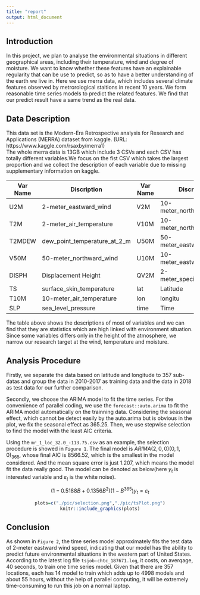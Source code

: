 ```yaml
---
title: "report"
output: html_document
---
```


## Introduction

In this project, we plan to analyse the environmental situations in different geographical areas, including their temperature, wind and degree of moisture. We want to know whether these features have an explainable regularity that can be use to predict, so as to have a better understanding of the earth we live in. Here we use merra data, which includes several climate features observed by metrorological staitions in recent 10 years. We form reasonable time series models to predict the related features. We find that our predict result have a same trend as the real data.

## Data Description

This data set is the Modern-Era Retrospective analysis for Research and Applications (MERRA) dataset from kaggle. (URL: https://www.kaggle.com/rsaxby/merra1) \
The whole merra data is 13GB which include 3 CSVs and each CSV has totally different variables.We focus on the fist CSV which takes the largest proportion and we collect the description of each variable due to missing supplementary information on kaggle. 

| Var Name | Discription                  | Var Name | Discription                  |
| -------- | ---------------------------- | -------- | ---------------------------- |
| U2M      | 2-meter_eastward_wind        | V2M      | 10-meter_northward_wind      |
| T2M      | 2-meter_air_temperature      | V10M     | 10-meter_northward_wind      |
| T2MDEW   | dew_point_temperature_at_2_m | U50M     | 50-meter_eastward_wind       |
| V50M     | 50-meter_northward_wind      | U10M     | 10-meter_eastward_wind       |
| DISPH    | Displacement Height          | QV2M     | 2-meter_specific_humidity    |
| TS       | surface_skin_temperature     | lat      | Latitude                     |
| T10M     | 10-meter_air_temperature     | lon      | longitu                      |
| SLP      | sea_level_pressure           | time     | Time                         |

The table above shows the descriptions of most of variables and we can find that they are statistics which are high linked with environment situation. Since some variables differs only in the height of the atmosphere, we narrow our research target at the wind, temperature and moisture.

## Analysis Procedure

Firstly, we separate the data based on latitude and longitude to 357 sub-datas and group the data in 2010-2017 as training data and the data in 2018 as test data for our further comparison.

Secondly, we choose the ARIMA model to fit the time series. For the convenience of parallel coding, we use the `forecast::auto.arima` to fit the ARIMA model automatically on the trainning data. Considering the seasonal effect, which cannot be detect easily by the auto.arima but is obvious in the plot, we fix the seasonal effect as 365.25. Then, we use stepwise selection to find the model with the least AIC criteria. 

Using the `mr_1_loc_32.0_-113.75.csv` as an example, the selection procedure is showed in `Figure 1`. The final model is $ARIMA(2,0,0)(0,1,0)_{365}$, whose final AIC is 8566.52, which is the smallest in the model considered. And the mean square error is just 1.207, which means the model fit the data really good. The model can be denoted as below(here $y_t$ is interested variable and $\varepsilon_t$ is the white noise).

$$(1-0.5188B+0.1356B^2)(1-B^{365})y_t=\varepsilon_t$$
<center>
```r
plots=c("./pic/selection.png","./pic/tsPlot.png")
knitr::include_graphics(plots)
```
</center>

## Conclusion

As shown in `Figure 2`, the time series model approximately fits the test data of 2-meter eastward wind speed, indicating that our model has the ability to predict future environmental situations in the western part of United States.\
According to the latest log file `tsjob-chtc_187671.log`, it costs, on averqage, 40 seconds, to train one time series model. Given that there are 357 locations, each has 14 model to train which adds up to 4998 models and about 55 hours, without the help of parallel computing, it will be extremely time-consuming to run this job on a normal laptop. 